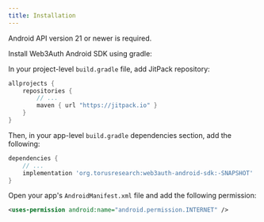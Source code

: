 ```yaml
---
title: Installation
---
```


Android API version 21 or newer is required.

Install Web3Auth Android SDK using gradle:

In your project-level `build.gradle` file, add JitPack repository:

```groovy
allprojects {
    repositories {
        // ...
        maven { url "https://jitpack.io" }
    }
}
```

Then, in your app-level `build.gradle` dependencies section, add the following:

```groovy
dependencies {
    // ...
    implementation 'org.torusresearch:web3auth-android-sdk:-SNAPSHOT'
}
```

Open your app's `AndroidManifest.xml` file and add the following permission:

```xml
<uses-permission android:name="android.permission.INTERNET" />
```
